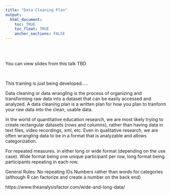 ```yaml
---
title: "Data Cleaning Plan"
output: 
  html_document:
    toc: TRUE
    toc_float: TRUE
    anchor_sections: FALSE
---
```

  
<br>

:::presentation
<br>
You can view slides from this talk TBD
:::

<br>

This training is just being developed.....



Data cleaning or data wrangling is the process of organizing and transforming raw data into a dataset that can be easily accessed and analyzed. A data cleaning plan is a written plan for how you plan to tranform your raw data into the clean, usable data.


In the world of quantitative education research, we are most likely trying to create rectangular datasets (rows and columns), rather than having data in text files, video recordings, xml, etc. Even in qualitative research, we are often wrangling data to be in a format that is analyzable and allows categorization.

For repeated measures.
in either long or wide format (depending on the use case). Wide format being one unique participant per row, long format being participants repeating in each row.

General Rules:
No repeating IDs
Numbers rather than words for categories (although R can factorize and create a number on the back end)

https://www.theanalysisfactor.com/wide-and-long-data/